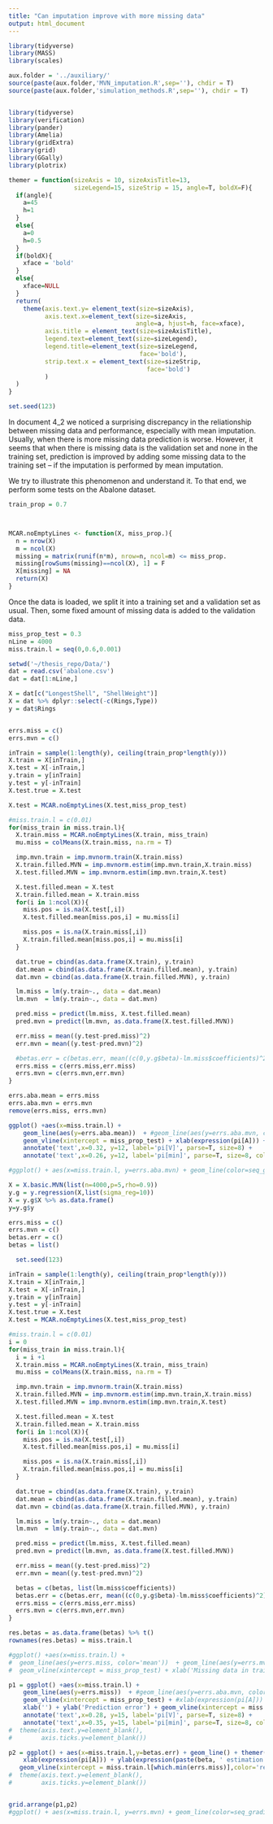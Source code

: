 ```yaml
---
title: "Can imputation improve with more missing data"
output: html_document
---
```


```r
library(tidyverse)
library(MASS)
library(scales)

aux.folder = '../auxiliary/'
source(paste(aux.folder,'MVN_imputation.R',sep=''), chdir = T)
source(paste(aux.folder,'simulation_methods.R',sep=''), chdir = T)


library(tidyverse)
library(verification)
library(pander)
library(Amelia)
library(gridExtra)
library(grid)
library(GGally)
library(plotrix)

themer = function(sizeAxis = 10, sizeAxisTitle=13,
                  sizeLegend=15, sizeStrip = 15, angle=T, boldX=F){
  if(angle){
    a=45
    h=1
  }
  else{
    a=0
    h=0.5
  }
  if(boldX){
    xface = 'bold'
  }
  else{
    xface=NULL
  }
  return(
    theme(axis.text.y= element_text(size=sizeAxis),
          axis.text.x=element_text(size=sizeAxis,
                                   angle=a, hjust=h, face=xface),
          axis.title = element_text(size=sizeAxisTitle),
          legend.text=element_text(size=sizeLegend),
          legend.title=element_text(size=sizeLegend,
                                    face='bold'),
          strip.text.x = element_text(size=sizeStrip,
                                      face='bold')
          )
  )
}

set.seed(123)
```

In document 4_2 we noticed a surprising discrepancy in the reliationship between missing data and performance, especially with mean imputation. Usually, when there is more missing data prediction is worse. However, it seems that when there is missing data is the validation set and none in the training set, prediction is improved by adding some missing data to the training set -- if the imputation is performed by mean imputation. 

We try to illustrate this phenomenon and understand it. To that end, we perform some tests on the Abalone dataset.

```r
train_prop = 0.7



MCAR.noEmptyLines <- function(X, miss_prop.){
  n = nrow(X)
  m = ncol(X)
  missing = matrix(runif(n*m), nrow=n, ncol=m) <= miss_prop.
  missing[rowSums(missing)==ncol(X), 1] = F
  X[missing] = NA
  return(X)
}
```

Once the data is loaded, we split it into a training set and a validation set as usual. Then, some fixed amount of missing data is added to the validation data. 

```r
miss_prop_test = 0.3
nLine = 4000
miss.train.l = seq(0,0.6,0.001)

setwd('~/thesis_repo/Data/')
dat = read.csv('abalone.csv')
dat = dat[1:nLine,]

X = dat[c("LongestShell", "ShellWeight")]
X = dat %>% dplyr::select(-c(Rings,Type))
y = dat$Rings


errs.miss = c()
errs.mvn = c()

inTrain = sample(1:length(y), ceiling(train_prop*length(y)))
X.train = X[inTrain,]
X.test = X[-inTrain,]
y.train = y[inTrain]
y.test = y[-inTrain]
X.test.true = X.test

X.test = MCAR.noEmptyLines(X.test,miss_prop_test)

#miss.train.l = c(0.01)
for(miss_train in miss.train.l){
  X.train.miss = MCAR.noEmptyLines(X.train, miss_train)
  mu.miss = colMeans(X.train.miss, na.rm = T)

  imp.mvn.train = imp.mvnorm.train(X.train.miss)
  X.train.filled.MVN = imp.mvnorm.estim(imp.mvn.train,X.train.miss)
  X.test.filled.MVN = imp.mvnorm.estim(imp.mvn.train,X.test)

  X.test.filled.mean = X.test
  X.train.filled.mean = X.train.miss
  for(i in 1:ncol(X)){
    miss.pos = is.na(X.test[,i])
    X.test.filled.mean[miss.pos,i] = mu.miss[i]

    miss.pos = is.na(X.train.miss[,i])
    X.train.filled.mean[miss.pos,i] = mu.miss[i]
  }

  dat.true = cbind(as.data.frame(X.train), y.train)
  dat.mean = cbind(as.data.frame(X.train.filled.mean), y.train)
  dat.mvn = cbind(as.data.frame(X.train.filled.MVN), y.train)

  lm.miss = lm(y.train~., data = dat.mean)
  lm.mvn  = lm(y.train~., data = dat.mvn)

  pred.miss = predict(lm.miss, X.test.filled.mean)
  pred.mvn = predict(lm.mvn, as.data.frame(X.test.filled.MVN))

  err.miss = mean((y.test-pred.miss)^2)
  err.mvn = mean((y.test-pred.mvn)^2)

  #betas.err = c(betas.err, mean((c(0,y.g$beta)-lm.miss$coefficients)^2))
  errs.miss = c(errs.miss,err.miss)
  errs.mvn = c(errs.mvn,err.mvn)
}

errs.aba.mean = errs.miss
errs.aba.mvn = errs.mvn
remove(errs.miss, errs.mvn)
```

```r
ggplot() +aes(x=miss.train.l) +
    geom_line(aes(y=errs.aba.mean))  + #geom_line(aes(y=errs.aba.mvn, color='mvn'))  +
    geom_vline(xintercept = miss_prop_test) + xlab(expression(pi[A])) + ylab('Error') + geom_vline(xintercept = miss.train.l[which.min(errs.aba.mean)],color='red') + themer(angle=F, sizeAxisTitle = 20) +
    annotate('text',x=0.32, y=12, label='pi[V]', parse=T, size=8) +
    annotate('text',x=0.26, y=12, label='pi[min]', parse=T, size=8, color='red')

#ggplot() + aes(x=miss.train.l, y=errs.aba.mvn) + geom_line(color=seq_gradient_pal('blue','cyan')(0.75)) + geom_vline(xintercept = miss_prop_test) 
```

```r
X = X.basic.MVN(list(n=4000,p=5,rho=0.9))
y.g = y.regression(X,list(sigma_reg=10))
X = y.g$X %>% as.data.frame()
y=y.g$y

errs.miss = c()
errs.mvn = c()
betas.err = c()
betas = list()

  set.seed(123)

inTrain = sample(1:length(y), ceiling(train_prop*length(y)))
X.train = X[inTrain,]
X.test = X[-inTrain,]
y.train = y[inTrain]
y.test = y[-inTrain]
X.test.true = X.test
X.test = MCAR.noEmptyLines(X.test,miss_prop_test)

#miss.train.l = c(0.01)
i = 0
for(miss_train in miss.train.l){
  i = i +1
  X.train.miss = MCAR.noEmptyLines(X.train, miss_train)
  mu.miss = colMeans(X.train.miss, na.rm = T)

  imp.mvn.train = imp.mvnorm.train(X.train.miss)
  X.train.filled.MVN = imp.mvnorm.estim(imp.mvn.train,X.train.miss)
  X.test.filled.MVN = imp.mvnorm.estim(imp.mvn.train,X.test)

  X.test.filled.mean = X.test
  X.train.filled.mean = X.train.miss
  for(i in 1:ncol(X)){
    miss.pos = is.na(X.test[,i])
    X.test.filled.mean[miss.pos,i] = mu.miss[i]

    miss.pos = is.na(X.train.miss[,i])
    X.train.filled.mean[miss.pos,i] = mu.miss[i]
  }

  dat.true = cbind(as.data.frame(X.train), y.train)
  dat.mean = cbind(as.data.frame(X.train.filled.mean), y.train)
  dat.mvn = cbind(as.data.frame(X.train.filled.MVN), y.train)

  lm.miss = lm(y.train~., data = dat.mean)
  lm.mvn  = lm(y.train~., data = dat.mvn)

  pred.miss = predict(lm.miss, X.test.filled.mean)
  pred.mvn = predict(lm.mvn, as.data.frame(X.test.filled.MVN))

  err.miss = mean((y.test-pred.miss)^2)
  err.mvn = mean((y.test-pred.mvn)^2)

  betas = c(betas, list(lm.miss$coefficients))
  betas.err = c(betas.err, mean((c(0,y.g$beta)-lm.miss$coefficients)^2))
  errs.miss = c(errs.miss,err.miss)
  errs.mvn = c(errs.mvn,err.mvn)
}
```

```r
res.betas = as.data.frame(betas) %>% t()
rownames(res.betas) = miss.train.l
```

```r
#ggplot() +aes(x=miss.train.l) +
#  geom_line(aes(y=errs.miss, color='mean'))  + geom_line(aes(y=errs.mvn, color='mvn'))  +
#  geom_vline(xintercept = miss_prop_test) + xlab('Missing data in train') + ylab('Error') + geom_vline(xintercept = miss.train.l[which.min(errs.miss)],color='red') + themer()

p1 = ggplot() +aes(x=miss.train.l) +
    geom_line(aes(y=errs.miss))  + #geom_line(aes(y=errs.aba.mvn, color='mvn'))  +
    geom_vline(xintercept = miss_prop_test) + #xlab(expression(pi[A])) +
    xlab('') + ylab('Prediction error') + geom_vline(xintercept = miss.train.l[which.min(errs.miss)],color='red') + themer(angle=F, sizeAxisTitle = 20) +
    annotate('text',x=0.28, y=15, label='pi[V]', parse=T, size=8) +
    annotate('text',x=0.35, y=15, label='pi[min]', parse=T, size=8, color='red') #+
#  theme(axis.text.y=element_blank(),
#        axis.ticks.y=element_blank())

p2 = ggplot() + aes(x=miss.train.l,y=betas.err) + geom_line() + themer(angle=F, sizeAxisTitle = 20) + 
    xlab(expression(pi[A])) + ylab(expression(paste(beta, ' estimation error'))) +
   geom_vline(xintercept = miss.train.l[which.min(errs.miss)],color='red') + geom_vline(xintercept = miss_prop_test) #+
#  theme(axis.text.y=element_blank(),
#        axis.ticks.y=element_blank())


grid.arrange(p1,p2)
#ggplot() + aes(x=miss.train.l, y=errs.mvn) + geom_line(color=seq_gradient_pal('blue','cyan')(0.75)) + geom_vline(xintercept = miss_prop_test) 
```

